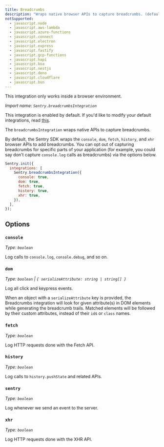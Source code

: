 ```yaml
---
title: Breadcrumbs
description: "Wraps native browser APIs to capture breadcrumbs. (default)"
notSupported:
  - javascript.node
  - javascript.aws-lambda
  - javascript.azure-functions
  - javascript.connect
  - javascript.electron
  - javascript.express
  - javascript.fastify
  - javascript.gcp-functions
  - javascript.hapi
  - javascript.koa
  - javascript.nestjs
  - javascript.deno
  - javascript.cloudflare
  - javascript.bun
---
```


<Alert level="info">

This integration only works inside a browser environment.

</Alert>

_Import name: `Sentry.breadcrumbsIntegration`_

This integration is enabled by default. If you'd like to modify your default integrations, read [this](./../#modifying-default-integrations).

The `breadcrumbsIntegration` wraps native APIs to capture breadcrumbs.

By default, the Sentry SDK wraps the `console`, `dom`, `fetch`, `history`, and `xhr` browser APIs to add breadcrumbs. You can opt out of capturing breadcrumbs for specific parts of your application (for example, you could say don't capture `console.log` calls as breadcrumbs) via the options below.

```JavaScript
Sentry.init({
  integrations: [
    Sentry.breadcrumbsIntegration({
      console: true,
      dom: true,
      fetch: true,
      history: true,
      xhr: true,
    }),
  ],
});
```

## Options

### `console`

_Type: `boolean`_

Log calls to `console.log`, `console.debug`, and so on.

### `dom`

_Type: `boolean` | `{ serializeAttribute: string | string[] }`_

Log all click and keypress events.

When an object with a `serializeAttribute` key is provided, the Breadcrumbs integration will look for given attribute(s) in DOM elements while generating the breadcrumb trails. Matched elements will be followed by their custom attributes, instead of their `id`s or `class` names.

### `fetch`

_Type: `boolean`_

Log HTTP requests done with the Fetch API.

### `history`

_Type: `boolean`_

Log calls to `history.pushState` and related APIs.

### `sentry`

_Type: `boolean`_

Log whenever we send an event to the server.

### `xhr`

_Type: `boolean`_

Log HTTP requests done with the XHR API.
